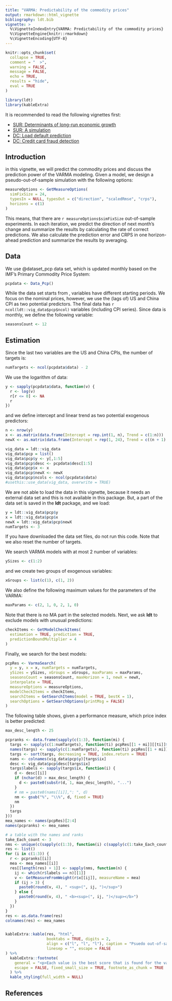 ```yaml
---
title: "VARMA: Predictability of the commodity prices"
output: rmarkdown::html_vignette
bibliography: ldt.bib
vignette: >
  %\VignetteIndexEntry{VARMA: Predictability of the commodity prices}
  %\VignetteEngine{knitr::rmarkdown}
  %\VignetteEncoding{UTF-8}
---
```


```r
knitr::opts_chunk$set(
  collapse = TRUE,
  comment = "  >",
  warning = FALSE,
  message = FALSE,
  echo = TRUE,
  results = "hide",
  eval = TRUE
)
```

```r
library(ldt)
library(kableExtra)
```

It is recommended to read the following vignettes first:

- [SUR: Determinants of long-run economic growth](sur_growth.html)
- [SUR: A simulation](sur_simulation.html)
- [DC: Load default prediction](dc_default.html)
- [DC: Credit card fraud detection](dc_fraud.html)

## Introduction
in this vignette, we will predict the commodity prices and discuss the prediction power of the VARMA modeling. Given a model, we design a pseudo-out-of-sample simulation with the following options:

```r
measureOptions <- GetMeasureOptions(
  simFixSize = 24,
  typesIn = NULL, typesOut = c("direction", "scaledRmse", "crps"),
  horizons = c(1)
)
```

This means, that there are `r measureOptions$simFixSize` out-of-sample experiments. In each iteration, we predict the direction of next month's change and summarize the results by calculating the rate of correct predictions. We also calculate the prediction error and CRPS in one horizon-ahead prediction and summarize the results by averaging.



## Data

We use @dataset_pcp data set, which is updated monthly based on the IMF’s Primary Commodity Price System:

```r
pcpdata <- Data_Pcp()
```
 
While the data set starts from \textit{1990m1}, variables have different starting periods. We focus on the nominal prices, however, we use the (lags of) US and China CPI as two potential predictors. The final data has `r ncol(ldt::vig_data$pcp$ncol)` variables (including CPI series). Since data is monthly, we define the following variable:

```r
seasonsCount <- 12
```

## Estimation

Since the last two variables are the US and China CPIs, the number of targets is:

```r
numTargets <- ncol(pcpdata$data) - 2
```

We use the logarithm of data:

```r
y <- sapply(pcpdata$data, function(v) {
  r <- log(v)
  r[r <= 0] <- NA
  r
})
```

and we define intercept and linear trend as two potential exogenous predictors:

```r
n <- nrow(y)
x <- as.matrix(data.frame(Intercept = rep.int(1, n), Trend = c(1:n)))
newX <- as.matrix(data.frame(Intercept = rep(1, 24), Trend = c((n + 1):(n + 24))))
```

```r
vig_data = ldt::vig_data
vig_data$pcp = list()
vig_data$pcp$y <- y[,1:5]
vig_data$pcp$desc <- pcpdata$desc[1:5]
vig_data$pcp$x <- x
vig_data$pcp$newX <- newX
vig_data$pcp$ncols <- ncol(pcpdata$data)
#usethis::use_data(vig_data, overwrite = TRUE)
```

We are not able to load the data in this vignette, because it needs an external data set and this is not available in this package. But, a part of the data set is saved in the **ldt** package, and we load:
```r
y = ldt::vig_data$pcp$y
x = ldt::vig_data$pcp$x
newX = ldt::vig_data$pcp$newX
numTargets <- 3
```
If you have downloaded the data set files, do not run this code. Note that we also reset the number of targets.

We search VARMA models with at most 2 number of variables:

```r
ySizes <- c(1:2)
```

and we create two groups of exogenous variables:

```r
xGroups <- list(c(1), c(1, 2))
```

We also define the following maximum values for the parameters of the VARMA:

```r
maxParams <- c(2, 1, 0, 2, 1, 0)
```

Note that there is no MA part in the selected models. Next, we ask **ldt** to exclude models with unusual predictions:

```r
checkItems <- GetModelCheckItems(
  estimation = TRUE, prediction = TRUE,
  predictionBoundMultiplier = 4
)
```

Finally, we search for the best models:

```r

pcpRes <- VarmaSearch(
  y = y, x = x, numTargets = numTargets,
  ySizes = ySizes, xGroups = xGroups, maxParams = maxParams,
  seasonsCount = seasonsCount, maxHorizon = 1, newX = newX,
  interpolate = TRUE,
  measureOptions = measureOptions,
  modelCheckItems = checkItems,
  searchItems = GetSearchItems(model = TRUE, bestK = 1),
  searchOptions = GetSearchOptions(printMsg = FALSE)
)


```

The following table shows, given a performance measure, which price index is better predicted:

```r
max_desc_length <- 25

pcpranks <- data.frame(sapply(c(1:3), function(mi) {
  targs <- sapply(c(1:numTargets), function(ti) pcpRes[[1 + mi]][[ti]]$model$bests$best1$weight)
  names(targs) <- sapply(c(1:numTargets), function(ti) pcpRes[[1 + mi]][[ti]]$name)
  targs <- sort(targs, decreasing = TRUE, index.return = TRUE)
  nams <- colnames(vig_data$pcp$y)[targs$ix]
  desc <- vig_data$pcp$desc[targs$ix]
  targs$labels <- sapply(targs$ix, function(i) {
    d <- desc[[i]]
    if (nchar(d) > max_desc_length) {
      d <- paste0(substr(d, 1, max_desc_length), "...")
    }
    # nm = paste0(nams[[i]],": ", d)
    nm <- gsub("%", "\\%", d, fixed = TRUE)
    nm
  })
  targs
}))
mea_names <- names(pcpRes)[2:4]
names(pcpranks) <- mea_names

# a table with the names and ranks
take_Each_count <- 3
nms <- unique(c(sapply(c(1:3), function(i) c(sapply(c(1:take_Each_count), function(j) pcpranks[[i]]$labels[[j]])))))
res <- list()
for (i in c(1:3)) {
  r <- pcpranks[[i]]
  mea <- mea_names[[i]]
  res[[length(res) + 1]] <- sapply(nms, function(n) {
    ij <- which(r$labels == n)[[1]]
    v <- GetMeasureFromWeight(r$x[[ij]], measureName = mea)
    if (ij > 3) {
      paste0(round(v, 4), " <sup>(", ij, ")</sup>")
    } else {
      paste0(round(v, 4), " <b><sup>(", ij, ")</sup></b>")
    }
  })
}
res <- as.data.frame(res)
colnames(res) <- mea_names


kableExtra::kable(res, "html",
                  booktabs = TRUE, digits = 2,
                  align = c("l", "l", "l"), caption = "Psuedo out-of-sample scores and ranks",
                  linesep = "", escape = FALSE
) %>%
  kableExtra::footnote(
    general = "<p>Each value is the best score that is found for the variables in the row. The numbers in the parentheses indicate the rank of the values.</p>",
    escape = FALSE, fixed_small_size = TRUE, footnote_as_chunk = TRUE
  ) %>%
  kable_styling(full_width = NULL)
```

## References


